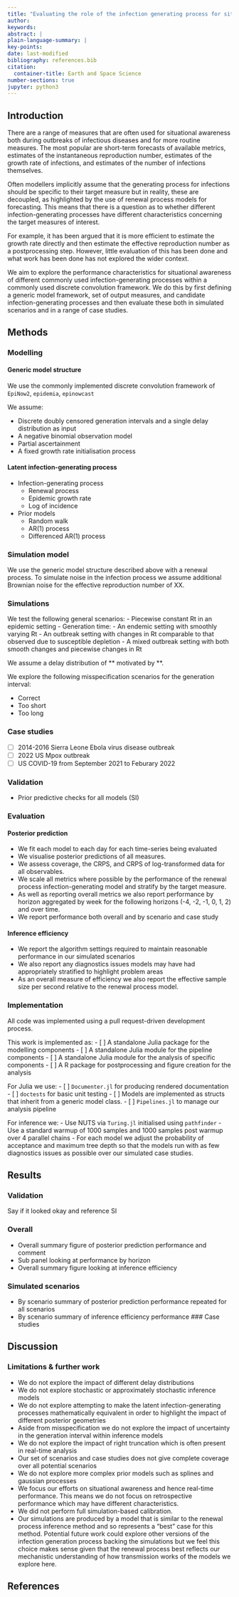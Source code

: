 ```yaml
---
title: "Evaluating the role of the infection generating process for situational awareness of infections diseases: Should we be using the renewal process?"
author:
keywords:
abstract: |
plain-language-summary: |
key-points:
date: last-modified
bibliography: references.bib
citation:
  container-title: Earth and Space Science
number-sections: true
jupyter: python3
---
```


## Introduction

There are a range of measures that are often used for situational awareness both during outbreaks of infectious diseases and for more routine measures. The most popular are short-term forecasts of available metrics, estimates of the instantaneous reproduction number, estimates of the growth rate of infections, and estimates of the number of infections themselves.

Often modellers implicitly assume that the generating process for infections should be specific to their target measure but in reality, these are decoupled, as highlighted by the use of renewal process models for forecasting. This means that there is a question as to whether different infection-generating processes have different characteristics concerning the target measures of interest.

For example, it has been argued that it is more efficient to estimate the growth rate directly and then estimate the effective reproduction number as a postprocessing step. However, little evaluation of this has been done and what work has been done has not explored the wider context.

We aim to explore the performance characteristics for situational awareness of different commonly used infection-generating processes within a commonly used discrete convolution framework. We do this by first defining a generic model framework, set of output measures, and candidate infection-generating processes and then evaluate these both in simulated scenarios and in a range of case studies.

## Methods

### Modelling

#### Generic model structure

We use the commonly implemented discrete convolution framework of `EpiNow2`, `epidemia`, `epinowcast`

We assume:

- Discrete doubly censored generation intervals and a single delay distribution as input
- A negative binomial observation model
- Partial ascertainment
- A fixed growth rate initialisation process

#### Latent infection-generating process

- Infection-generating process
	- Renewal process
	- Epidemic growth rate
	- Log of incidence
- Prior models
   - Random walk
   - AR(1) process
   - Differenced AR(1) process

### Simulation model

We use the generic model structure described above with a renewal process. To simulate noise in the infection process we assume additional Brownian noise for the effective reproduction number of XX.

### Simulations

We test the following general scenarios:
- Piecewise constant Rt in an epidemic setting
      - Generation time:
- An endemic setting with smoothly varying Rt
- An outbreak setting with changes in Rt comparable to that observed due to susceptible depletion
- A mixed outbreak setting with both smooth changes and piecewise changes in Rt

We assume a delay distribution of ** motivated by **.

We explore the following misspecification scenarios for the generation interval:

- Correct
- Too short
- Too long

### Case studies

- [ ] 2014-2016 Sierra Leone Ebola virus disease outbreak
- [ ] 2022 US Mpox outbreak
- [ ] US COVID-19 from September 2021 to Feburary 2022

### Validation

- Prior predictive checks for all models (SI)

### Evaluation

#### Posterior prediction

- We fit each model to each day for each time-series being evaluated
- We visualise posterior predictions of all measures.
- We assess coverage, the CRPS, and CRPS of log-transformed data for all observables.
- We scale all metrics where possible by the performance of the renewal process infection-generating model and stratify by the target measure.
- As well as reporting overall metrics we also report performance by horizon aggregated by week for the following horizons (-4, -2, -1, 0, 1, 2) and over time.
- We report performance both overall and by scenario and case study

#### Inference efficiency

- We report the algorithm settings required to maintain reasonable performance in our simulated scenarios
- We also report any diagnostics issues models may have had appropriately stratified to highlight problem areas
- As an overall measure of efficiency we also report the effective sample size per second relative to the renewal process model.

### Implementation

All code was implemented using a pull request-driven development process.

This work is implemented as:
- [ ] A standalone Julia package for the modelling components
- [ ] A standalone Julia module for the pipeline components
- [ ] A standalone Julia module for the analysis of specific components
- [ ] A R package for postprocessing and figure creation for the analysis

For Julia we use:
- [ ] `Documenter.jl` for producing rendered documentation
- [ ] `doctests` for basic unit testing
- [ ] Models are implemented as structs that inherit from a generic model class.
- [ ] `Pipelines.jl` to manage our analysis pipeline

For inference we:
- Use NUTS via `Turing.jl` initialised using `pathfinder`
- Use a standard warmup of 1000 samples and 1000 samples post warmup over 4 parallel chains
- For each model we adjust the probability of acceptance and maximum tree depth so that the models run with as few diagnostics issues as possible over our simulated case studies.

## Results

### Validation

Say if it looked okay and reference SI

### Overall

- Overall summary figure of posterior prediction performance and comment
- Sub panel looking at performance by horizon
- Overall summary figure looking at inference efficiency

### Simulated scenarios

- By scenario summary of posterior prediction performance repeated for all scenarios
- By scenario summary of inference efficiency performance
### Case studies

## Discussion

### Limitations & further work

- We do not explore the impact of different delay distributions
- We do not explore stochastic or approximately stochastic inference models
- We do not explore attempting to make the latent infection-generating processes mathematically equivalent in order to highlight the impact of different posterior geometries
- Aside from misspecification we do not explore the impact of uncertainty in the generation interval within inference models
- We do not explore the impact of right truncation which is often present in real-time analysis
- Our set of scenarios and case studies does not give complete coverage over all potential scenarios
- We do not explore more complex prior models such as splines and gaussian processes
- We focus our efforts on situational awareness and hence real-time performance. This means we do not focus on retrospective performance which may have different characteristics.
- We did not perform full simulation-based calibration.
- Our simulations are produced by a model that is similar to the renewal process inference method and so represents a "best" case for this method. Potential future work could explore other versions of the infection generation process backing the simulations but we feel this choice makes sense given that the renewal process best reflects our mechanistic understanding of how transmission works of the models we explore here.

## References {.unnumbered}

::: {#refs}
:::
